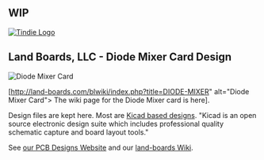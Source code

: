 == WIP ==

<a href="https://www.tindie.com/stores/land_boards/" >
<img src="http://land-boards.com/tindie/tindie-larges-v2.png" alt="Tindie Logo">
</img></a>

== Land Boards, LLC - Diode Mixer Card Design ==

<img src="http://land-boards.com/blwiki/images/b/b8/DIODE-MIXER-3D-720px.png" alt="Diode Mixer Card"></img>

[http://land-boards.com/blwiki/index.php?title=DIODE-MIXER" alt="Diode Mixer Card"> The wiki page for the Diode Mixer card is here].

Design files are kept here. Most are [http://www.kicad-pcb.org/display/KICAD/KiCad+EDA+Software+Suite/ Kicad based designs].
"Kicad is an open source electronic design suite which includes professional quality schematic capture and board layout tools."

See [http://land-boards.com/content/ our PCB Designs Website] and our [http://land-boards.com/blwiki/ land-boards Wiki].
